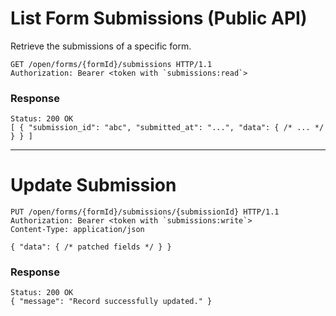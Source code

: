 # List Form Submissions (Public API)

Retrieve the submissions of a specific form.

```http
GET /open/forms/{formId}/submissions HTTP/1.1
Authorization: Bearer <token with `submissions:read`>
```

### Response

```
Status: 200 OK
[ { "submission_id": "abc", "submitted_at": "...", "data": { /* ... */ } } ]
```

---

# Update Submission

```http
PUT /open/forms/{formId}/submissions/{submissionId} HTTP/1.1
Authorization: Bearer <token with `submissions:write`>
Content-Type: application/json

{ "data": { /* patched fields */ } }
```

### Response
```
Status: 200 OK
{ "message": "Record successfully updated." }
```
